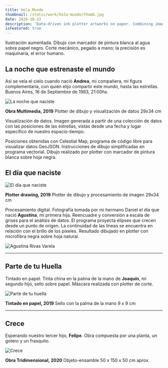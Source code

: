 ```yaml
---
title: Hola Mundo
thumbnail: /static/work/hola-mundo/thumb.jpg
date: 2020-10-22
description: 'Data-driven ink plotter artworks on paper. Combining image processing and data visualization techniques using a pen plotter.'
isFeatured: true
---
```


Ilustración aumentada. Dibujo con marcador de pintura blanca al agua sobre papel negro. Corte mecánico,
pegado a mano; la precisión es maquinaria, el error humano.

## La noche que estrenaste el mundo

Así se veía el cielo cuando nació **Andrea**, mi compañera, mi figura complementaria, con
quién elijo compartir este mundo, hasta las estrellas. Buenos Aires, 16 de Septiembre de 1983, 21:00hs.

![La noche que naciste](/static/work/hola-mundo/la-noche-que-naciste.jpg)

**Obra Multimedia, 2019**
Plotter de dibujo y visualización de datos
29x34 cm

Visualización de datos. Imagen generada a partir de una colección de datos con las posiciones de las
estrellas, vistas desde una fecha y lugar específico de nuestro espacio-tiempo.

Posiciones obtenidas con Celestial Map, programa de código libre para visualizar datos GeoJSON.
Instrucciones de dibujo simplificadas en programa vectorial. Dibujo realizado por plotter con marcador de
pintura blanca sobre hoja negra.

## El día que naciste

![El día que naciste](/static/work/hola-mundo/el-dia-que-naciste.jpg)

**Plotter drawing, 2019**
Plotter de dibujo y procesamiento de imagen
29x34 cm

Procesamiento digital. Fotografía tomada por mi hermano Daniel el día que nació **Agustina**,
mi primera hija. Reencuadre y conversión a escala de grises para el análisis de datos. El programa
proyecta elipses que crecen desde un punto de origen. La continuidad de las líneas se encuentra en
relación con el brillo de los píxeles. Resultado dibujado en plotter con microfibra negra sobre hoja
natural.

![Agustina Rivas Varela](/static/work/hola-mundo/foto-tini.jpg)

---

## Parte de tu Huella

Tintado en papel. Tinta china en la palma de la mano de **Joaquín**, mi segundo hijo, sello
sobre papel. Máscara realizada con plotter de corte.

![Parte de tu huella](/static/work/hola-mundo/parte-de-tu-huella.jpg)

**Tintado en papel, 2019**
Sello con la palma de la mano
9 x 9 cm

---

## Crece

Esperando nuestro tercer hijo, **Felipe**. Obra compuesta por una planta, un gotero y un
frasquito.

![Crece](/static/work/hola-mundo/crece.jpg)

**Obra Tridimensional, 2020**
Objeto-ensamble
50 x 150 x 50 cm aprox.
